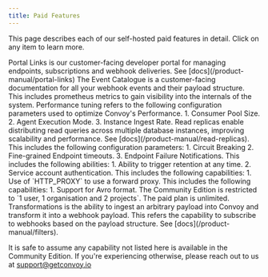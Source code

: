 ```yaml
---
title: Paid Features 
---
```


This page describes each of our self-hosted paid features in detail. Click on any item to learn more.

<AccordionGroup>
  <Accordion title="Portal Links" icon="circle-user">
	Portal Links is our customer-facing developer portal for managing endpoints, subscriptions and webhook deliveries. See [docs](/product-manual/portal-links)
  </Accordion>

  <Accordion title="Events Catalogue" icon="album-collection">
	The Event Catalogue is a customer-facing documentation for all your webhook events and their payload structure. 
  </Accordion>

  <Accordion title="Prometheus Metrics" icon="chart-mixed">
	This includes prometheus metrics to gain visibility into the internals of the system.
  </Accordion>

  <Accordion title="Performance tuning" icon="chart-simple">
	Performance tuning refers to the following configuration parameters used to optimize Convoy's Performance.
	1. Consumer Pool Size.
    2. Agent Execution Mode.
    3. Instance Ingest Rate.
  </Accordion>

  <Accordion title="Read Replicas for Scalability" icon="database">
    Read replicas enable distributing read queries across multiple database instances, improving scalability and performance. See [docs](/product-manual/read-replicas).
  </Accordion>

  <Accordion title="Advanced Endpoint Management" icon="webhook">
	This includes the following configuration parameters:
	1. Circuit Breaking
	2. Fine-grained Endpoint timeouts.
	3. Endpoint Failure Notifications.
  </Accordion>

  <Accordion title="Advanced Webhooks Retention" icon="database">
	This includes the following abilities:
	1. Ability to trigger retention at any time. 
	2. Service account authentication.
  </Accordion>

  <Accordion title="Role-Based Access Controls" icon="lock">
  </Accordion>

  <Accordion title="Static IPs and Forward Proxy Routing" icon="shield-halved">
	This includes the following capabilities:
	1. Use of `HTTP_PROXY` to use a forward proxy.

  </Accordion>

  <Accordion title="Advanced Message Broker Integration" icon="arrow-progress">
	This includes the following capabilities:
	1. Support for Avro format.
  </Accordion>

  <Accordion title="Unlimited Users, Organisations and Projects" icon="users-line">
	The Community Edition is restricted to `1 user, 1 organisation and 2 projects`. The paid plan is unlimited.
  </Accordion>

  <Accordion title="Webhook Transformations with Javascript" icon="js">
	Transformations is the ability to ingest an arbitrary payload into Convoy and transform it into a webhook payload.
  </Accordion>

  <Accordion title="Advanced Webhook Subscription" icon="js">
	This refers the capability to subscribe to webhooks based on the payload structure. See [docs](/product-manual/filters).
  </Accordion>
</AccordionGroup>

It is safe to assume any capability not listed here is available in the Community Edition. If you're experiencing otherwise, please reach out to us at support@getconvoy.io
